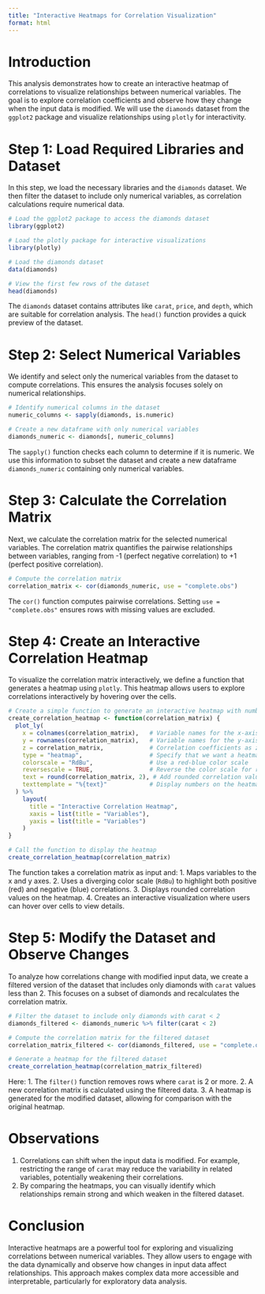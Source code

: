 ```yaml
---
title: "Interactive Heatmaps for Correlation Visualization"
format: html
---
```


# Introduction

This analysis demonstrates how to create an interactive heatmap of correlations to visualize relationships between numerical variables. The goal is to explore correlation coefficients and observe how they change when the input data is modified. We will use the `diamonds` dataset from the `ggplot2` package and visualize relationships using `plotly` for interactivity.

# Step 1: Load Required Libraries and Dataset

In this step, we load the necessary libraries and the `diamonds` dataset. We then filter the dataset to include only numerical variables, as correlation calculations require numerical data.

```r
# Load the ggplot2 package to access the diamonds dataset
library(ggplot2)

# Load the plotly package for interactive visualizations
library(plotly)

# Load the diamonds dataset
data(diamonds)

# View the first few rows of the dataset
head(diamonds)
```

The `diamonds` dataset contains attributes like `carat`, `price`, and `depth`, which are suitable for correlation analysis. The `head()` function provides a quick preview of the dataset.

# Step 2: Select Numerical Variables

We identify and select only the numerical variables from the dataset to compute correlations. This ensures the analysis focuses solely on numerical relationships.

```r
# Identify numerical columns in the dataset
numeric_columns <- sapply(diamonds, is.numeric)

# Create a new dataframe with only numerical variables
diamonds_numeric <- diamonds[, numeric_columns]
```

The `sapply()` function checks each column to determine if it is numeric. We use this information to subset the dataset and create a new dataframe `diamonds_numeric` containing only numerical variables.

# Step 3: Calculate the Correlation Matrix

Next, we calculate the correlation matrix for the selected numerical variables. The correlation matrix quantifies the pairwise relationships between variables, ranging from -1 (perfect negative correlation) to +1 (perfect positive correlation).

```r
# Compute the correlation matrix
correlation_matrix <- cor(diamonds_numeric, use = "complete.obs")
```

The `cor()` function computes pairwise correlations. Setting `use = "complete.obs"` ensures rows with missing values are excluded.

# Step 4: Create an Interactive Correlation Heatmap

To visualize the correlation matrix interactively, we define a function that generates a heatmap using `plotly`. This heatmap allows users to explore correlations interactively by hovering over the cells.

```r
# Create a simple function to generate an interactive heatmap with numbers
create_correlation_heatmap <- function(correlation_matrix) {
  plot_ly(
    x = colnames(correlation_matrix),   # Variable names for the x-axis
    y = rownames(correlation_matrix),   # Variable names for the y-axis
    z = correlation_matrix,             # Correlation coefficients as z-values
    type = "heatmap",                   # Specify that we want a heatmap
    colorscale = "RdBu",                # Use a red-blue color scale
    reversescale = TRUE,                # Reverse the color scale for red-positive correlations
    text = round(correlation_matrix, 2), # Add rounded correlation values as text
    texttemplate = "%{text}"            # Display numbers on the heatmap
  ) %>%
    layout(
      title = "Interactive Correlation Heatmap",
      xaxis = list(title = "Variables"),
      yaxis = list(title = "Variables")
    )
}

# Call the function to display the heatmap
create_correlation_heatmap(correlation_matrix)
```

The function takes a correlation matrix as input and:
1. Maps variables to the x and y axes.
2. Uses a diverging color scale (`RdBu`) to highlight both positive (red) and negative (blue) correlations.
3. Displays rounded correlation values on the heatmap.
4. Creates an interactive visualization where users can hover over cells to view details.

# Step 5: Modify the Dataset and Observe Changes

To analyze how correlations change with modified input data, we create a filtered version of the dataset that includes only diamonds with `carat` values less than 2. This focuses on a subset of diamonds and recalculates the correlation matrix.

```r
# Filter the dataset to include only diamonds with carat < 2
diamonds_filtered <- diamonds_numeric %>% filter(carat < 2)

# Compute the correlation matrix for the filtered dataset
correlation_matrix_filtered <- cor(diamonds_filtered, use = "complete.obs")

# Generate a heatmap for the filtered dataset
create_correlation_heatmap(correlation_matrix_filtered)
```

Here:
1. The `filter()` function removes rows where `carat` is 2 or more.
2. A new correlation matrix is calculated using the filtered data.
3. A heatmap is generated for the modified dataset, allowing for comparison with the original heatmap.

# Observations

1. Correlations can shift when the input data is modified. For example, restricting the range of `carat` may reduce the variability in related variables, potentially weakening their correlations.
2. By comparing the heatmaps, you can visually identify which relationships remain strong and which weaken in the filtered dataset.

# Conclusion

Interactive heatmaps are a powerful tool for exploring and visualizing correlations between numerical variables. They allow users to engage with the data dynamically and observe how changes in input data affect relationships. This approach makes complex data more accessible and interpretable, particularly for exploratory data analysis.


